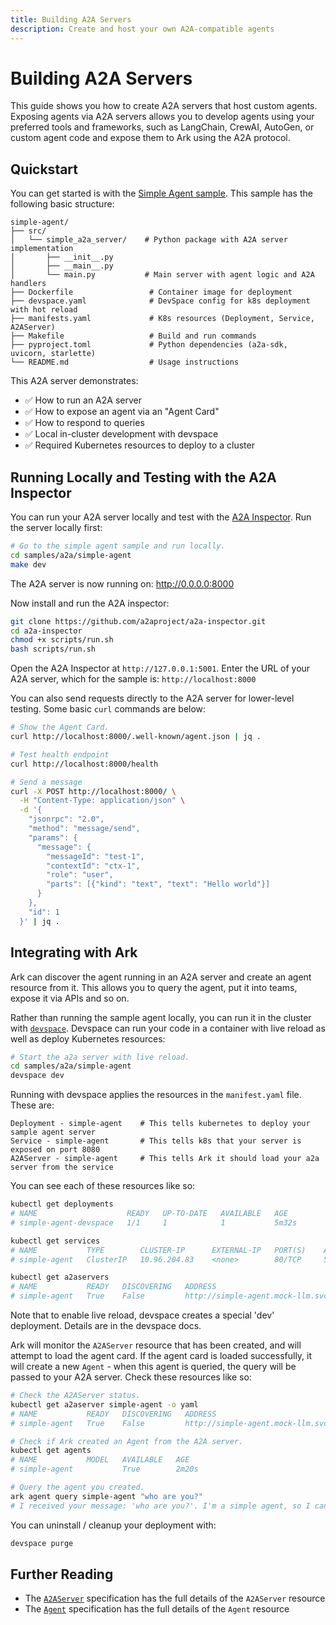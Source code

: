 ```yaml
---
title: Building A2A Servers
description: Create and host your own A2A-compatible agents
---
```


# Building A2A Servers

This guide shows you how to create A2A servers that host custom agents. Exposing agents via A2A servers allows you to develop agents using your preferred tools and frameworks, such as LangChain, CrewAI, AutoGen, or custom agent code and expose them to Ark using the A2A protocol.

## Quickstart

You can get started is with the [Simple Agent sample](https://github.com/mckinsey/agents-at-scale-ark/tree/main/samples/a2a/simple-agent). This sample has the following basic structure:

```
simple-agent/
├── src/
│   └── simple_a2a_server/    # Python package with A2A server implementation
│       ├── __init__.py
│       ├── __main__.py
│       └── main.py           # Main server with agent logic and A2A handlers
├── Dockerfile                 # Container image for deployment
├── devspace.yaml              # DevSpace config for k8s deployment with hot reload
├── manifests.yaml             # K8s resources (Deployment, Service, A2AServer)
├── Makefile                   # Build and run commands
├── pyproject.toml             # Python dependencies (a2a-sdk, uvicorn, starlette)
└── README.md                  # Usage instructions
```

This A2A server demonstrates:

- ✅ How to run an A2A server
- ✅ How to expose an agent via an "Agent Card"
- ✅ How to respond to queries
- ✅ Local in-cluster development with devspace
- ✅ Required Kubernetes resources to deploy to a cluster

## Running Locally and Testing with the A2A Inspector

You can run your A2A server locally and test with the [A2A Inspector](https://github.com/a2aproject/a2a-inspector). Run the server locally first:

```bash
# Go to the simple agent sample and run locally.
cd samples/a2a/simple-agent
make dev
```

The A2A server is now running on: http://0.0.0.0:8000

Now install and run the A2A inspector:

```bash
git clone https://github.com/a2aproject/a2a-inspector.git
cd a2a-inspector
chmod +x scripts/run.sh
bash scripts/run.sh
```

Open the A2A Inspector at `http://127.0.0.1:5001`. Enter the URL of your A2A server, which for the sample is: `http://localhost:8000`

You can also send requests directly to the A2A server for lower-level testing. Some basic `curl` commands are below:

```bash
# Show the Agent Card.
curl http://localhost:8000/.well-known/agent.json | jq .

# Test health endpoint
curl http://localhost:8000/health

# Send a message
curl -X POST http://localhost:8000/ \
  -H "Content-Type: application/json" \
  -d '{
    "jsonrpc": "2.0",
    "method": "message/send",
    "params": {
      "message": {
        "messageId": "test-1",
        "contextId": "ctx-1",
        "role": "user",
        "parts": [{"kind": "text", "text": "Hello world"}]
      }
    },
    "id": 1
  }' | jq .
```

## Integrating with Ark

Ark can discover the agent running in an A2A server and create an agent resource from it. This allows you to query the agent, put it into teams, expose it via APIs and so on.

Rather than running the sample agent locally, you can run it in the cluster with [`devspace`](http://devspace.sh). Devspace can run your code in a container with live reload as well as deploy Kubernetes resources:

```bash
# Start the a2a server with live reload.
cd samples/a2a/simple-agent
devspace dev
```

Running with devspace applies the resources in the `manifest.yaml` file. These are:

```
Deployment - simple-agent    # This tells kubernetes to deploy your sample agent server
Service - simple-agent       # This tells k8s that your server is exposed on port 8080
A2AServer - simple-agent     # This tells Ark it should load your a2a server from the service
```

You can see each of these resources like so:

```bash
kubectl get deployments
# NAME                    READY   UP-TO-DATE   AVAILABLE   AGE
# simple-agent-devspace   1/1     1            1           5m32s

kubectl get services
# NAME           TYPE        CLUSTER-IP      EXTERNAL-IP   PORT(S)    AGE
# simple-agent   ClusterIP   10.96.204.83    <none>        80/TCP     5m53s

kubectl get a2aservers
# NAME           READY   DISCOVERING   ADDRESS                                             AGE
# simple-agent   True    False         http://simple-agent.mock-llm.svc.cluster.local:80   6m13s
```

Note that to enable live reload, devspace creates a special 'dev' deployment. Details are in the devspace docs.

Ark will monitor the `A2AServer` resource that has been created, and will attempt to load the agent card. If the agent card is loaded successfully, it will create a new `Agent` - when this agent is queried, the query will be passed to your A2A server. Check these resources like so:

```bash
# Check the A2AServer status.
kubectl get a2aserver simple-agent -o yaml
# NAME           READY   DISCOVERING   ADDRESS                                             AGE
# simple-agent   True    False         http://simple-agent.mock-llm.svc.cluster.local:80   6m13s

# Check if Ark created an Agent from the A2A server.
kubectl get agents
# NAME           MODEL   AVAILABLE   AGE
# simple-agent           True        2m20s

# Query the agent you created.
ark agent query simple-agent "who are you?"
# I received your message: 'who are you?'. I'm a simple agent, so I can help with basic tasks like greetings, simple math, or just echoing your messages back to you. Try asking for help to see what I can do!
```

You can uninstall / cleanup your deployment with:

```bash
devspace purge
```

## Further Reading

- The [`A2AServer`](/reference/resources/a2aserver) specification has the full details of the `A2AServer` resource
- The [`Agent`](/reference/resources/agent) specification has the full details of the `Agent` resource

